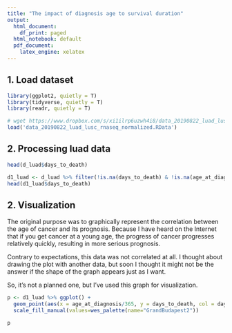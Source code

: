 ```yaml
---
title: "The impact of diagnosis age to survival duration"
output:
  html_document:
    df_print: paged
  html_notebook: default
  pdf_document:
    latex_engine: xelatex 
---
```


## 1. Load dataset

```r
library(ggplot2, quietly = T)
library(tidyverse, quietly = T)
library(readr, quietly = T)

# wget https://www.dropbox.com/s/xi1ilrp6uzwh4i8/data_20190822_luad_lusc_rnaseq_normalized.RData
load('data_20190822_luad_lusc_rnaseq_normalized.RData')
```

## 2. Processing luad data

```r
head(d_luad$days_to_death)
```
```r
d1_luad <- d_luad %>% filter(!is.na(days_to_death) & !is.na(age_at_diagnosis))
head(d1_luad$days_to_death)
```

## 2. Visualization

The original purpose was to graphically represent the correlation between the age of cancer and its prognosis. Because I have heard on the Internet that if you get cancer at a young age, the progress of cancer progresses relatively quickly, resulting in more serious prognosis.

Contrary to expectations, this data was not correlated at all. I thought about drawing the plot with another data, but soon I thought it might not be the answer if the shape of the graph appears just as I want. 

So, it's not a planned one, but I've used this graph for visualization.

```r
p <- d1_luad %>% ggplot() +
  geom_point(aes(x = age_at_diagnosis/365, y = days_to_death, col = days_to_death)) +
  scale_fill_manual(values=wes_palette(name="GrandBudapest2"))

p
```



